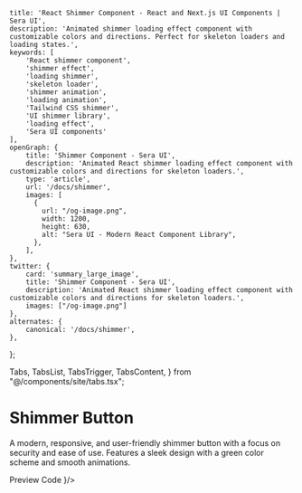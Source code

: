     title: 'React Shimmer Component - React and Next.js UI Components | Sera UI',
    description: 'Animated shimmer loading effect component with customizable colors and directions. Perfect for skeleton loaders and loading states.',
    keywords: [
        'React shimmer component',
        'shimmer effect',
        'loading shimmer',
        'skeleton loader',
        'shimmer animation',
        'loading animation',
        'Tailwind CSS shimmer',
        'UI shimmer library',
        'loading effect',
        'Sera UI components'
    ],
    openGraph: {
        title: 'Shimmer Component - Sera UI',
        description: 'Animated React shimmer loading effect component with customizable colors and directions for skeleton loaders.',
        type: 'article',
        url: '/docs/shimmer',
        images: [
          {
            url: "/og-image.png",
            width: 1200,
            height: 630,
            alt: "Sera UI - Modern React Component Library",
          },
        ],
    },
    twitter: {
        card: 'summary_large_image',
        title: 'Shimmer Component - Sera UI',
        description: 'Animated React shimmer loading effect component with customizable colors and directions for skeleton loaders.',
        images: ["/og-image.png"]
    },
    alternates: {
        canonical: '/docs/shimmer',
    },
};

  Tabs,
  TabsList,
  TabsTrigger,
  TabsContent,
} from "@/components/site/tabs.tsx";



# Shimmer Button <AI dir="left"/>
A modern, responsive, and user-friendly shimmer button with a focus on security and ease of use. Features a sleek design with a green color scheme and smooth animations.


<Tabs defaultValue="preview" className="">
  <TabsList>
    <TabsTrigger value="preview">Preview</TabsTrigger>
    <TabsTrigger value="code">Code</TabsTrigger>
  </TabsList>
  <TabsContent value="preview">
    <ComponentRenderer component={<ShimmerButton />}/>
  </TabsContent>
  <TabsContent value="code">
    <CodeBlock filePath="src/app/docs/shimmer/shimmer.tsx" />
  </TabsContent>
</Tabs>
